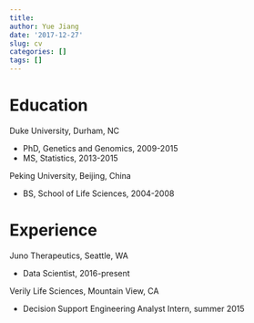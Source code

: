 ```yaml
---
title: 
author: Yue Jiang
date: '2017-12-27'
slug: cv
categories: []
tags: []
---
```


# Education

Duke University, Durham, NC

- PhD, Genetics and Genomics, 2009-2015
- MS, Statistics, 2013-2015

Peking University, Beijing, China

- BS, School of Life Sciences, 2004-2008

# Experience

Juno Therapeutics, Seattle, WA

- Data Scientist, 2016-present

Verily Life Sciences, Mountain View, CA

- Decision Support Engineering Analyst Intern, summer 2015


